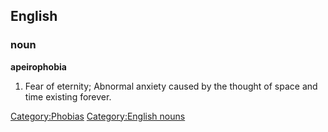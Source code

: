 ==English==
===noun===
'''apeirophobia'''
# Fear of eternity; Abnormal anxiety caused by the thought of space and time existing forever. 
[[Category:Phobias]]
[[Category:English nouns]]